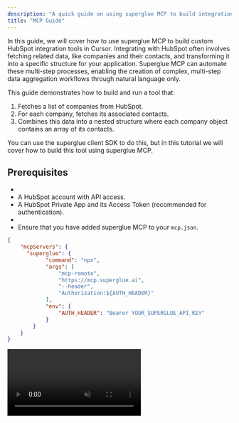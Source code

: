```yaml
---
description: "A quick guide on using superglue MCP to build integrations."
title: "MCP Guide"
---
```


In this guide, we will cover how to use superglue MCP to build custom HubSpot integration tools in Cursor. Integrating with HubSpot often involves fetching related data, like companies and their contacts, and transforming it into a specific structure for your application. Superglue MCP can automate these multi-step processes, enabling the creation of complex, multi-step data aggregation workflows through natural language only.

This guide demonstrates how to build and run a tool that:

1. Fetches a list of companies from HubSpot.
2. For each company, fetches its associated contacts.
3. Combines this data into a nested structure where each company object contains an array of its contacts.

You can use the superglue client SDK to do this, but in this tutorial we will cover how to build this tool using superglue MCP.

## Prerequisites

- 
- A HubSpot account with API access.
- A HubSpot Private App and its Access Token (recommended for authentication).
- 
- Ensure that you have added superglue MCP to your `mcp.json`.

```json mcp.json
{
	"mcpServers": {
	  "superglue": {
			"command": "npx",
			"args": [
				"mcp-remote",
				"https://mcp.superglue.ai",
				"--header",
				"Authorization:${AUTH_HEADER}"
			],
			"env": {
				"AUTH_HEADER": "Bearer YOUR_SUPERGLUE_API_KEY"
			}	
	    }
	}
}
```

<video autoPlay muted loop playsInline className="w-full aspect-video" src="https://superglue.cloud/files/mcp.mp4" />

<Note>
  Make sure to replace the API key placeholder with your own API key after copying.
</Note>

## Authentication

HubSpot's API uses Bearer token authentication. The simplest way is to create a [Private App](https://developers.hubspot.com/docs/api/private-apps) in your HubSpot developer account and use its Access Token.

Keep this token handy; you'll provide it as a credential when telling your agent to build and execute your new HubSpot integration tool.

## Building a Custom HubSpot Tool

You can find detailed descriptions of all available tools provided by superglue MCP [here](/docs/mcp/mcp-tools). In this tutorial, we will start off by building a custom integration tool using natural language and your Cursor chat interface only. Using superglue MCP is as easy as providing your LLM agent of choice with a prompt containing instructions and any authentication tokens you may need:

<video autoPlay muted loop playsInline className="w-full aspect-video" src="https://superglue.cloud/files/mcp-doc-demo.mp4" />

## What Happened Under the Hood:

- superglue MCP used `superglue_build_new_tool` to set up a new workflow that fetches and transforms the requested data according to the user instructions
- superglueMCP used `superglue_execute_tool` to execute the new workflow and fetch and transform the actual data
- superglueMCP used `superglue_get_integration_code` to generate the code required to embed this workflow in an existing codebase

## Next Steps

- **Reuse Tools**: You can re-run the tool/workflow any time either programmatically by running the integration code generated, or through superglue MCP by asking your agent to use `superglue_execute_tool` with the correct ID
- **Complex Scenarios**: Extend this pattern to include more HubSpot objects (Deals, Tickets), apply more complex transformations, or integrate HubSpot data with other system data by building more tools with superglue MCP.

This guide illustrates the power of superglue MCP for equipping agents with the tools to create complex integrations with APIs like HubSpot, automating data fetching, transformation, and aggregation with simple, natural language instructions.
